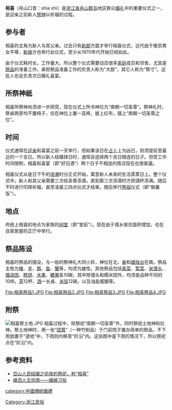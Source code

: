 '''相喜'''（舟山口音：shia shi）是[[浙江省|浙江省]][[舟山群岛|舟山群岛]]地区群众[[婚礼|婚礼]]中的重要仪式之一，是迎亲之前新人[[祭祀|祭神]]以祈福的过程。

== 参与者 ==
相喜的主角为新人与其父亲。过去只有[[新郎|新郎]]方面才举行相喜仪式，近代由于推崇男女平等，[[新娘|新娘]]方也举行此仪式，至少从1970年代开始已经如此。

由于仪式耗时长，工作量大，所以整个仪式需要动员很多[[家庭|家庭]]成员和邻舍，尤其是[[祭品|祭品]]的准备工作。承担祭品准备工作的负责人称为“大厨”，其它人称为“帮寸”。这批人也会负责次日婚礼喜宴。

== 所祭神祇 ==
相喜所祭神尚须进一步研究，现在仪式上所书神位为“南朝一切圣尊”。祭神礼时，祭桌两旁均不置椅子，仅在神位上置一高椅，披上红布，摆上“南朝一切圣尊之位”。

== 时间 ==
仪式通常在[[迎亲|迎亲]]和喜宴之前一天举行，但如果该日在[[占卜|占卜]]上为凶日，则须提前至最近的一个吉日。所以新人结婚择日时，通常会选择两个吉日相连的日子。但受工作时间限制，相喜和喜宴（即“好日酒”）两个日子不相连的情况现在也很普遍。

相喜仪式从是日下午的[[涨潮|涨潮]]时分正式开始，寓意新人未来的生活蒸蒸日上。整个仪式中，新人和其父亲需要三次给圣尊添酒，直到第三次添酒时方把酒杯添满。随后不时进行叩拜祈福，直至凌晨三四点仪式才结束。随后举行[[祭祖|祭祖]]仪式（即“做羹饭”）。

== 地点 ==
传统上相喜的地点为家族的[[祠堂|祠堂]]（即“堂前”）。现在由于城乡居住面积增加，也在自家房屋的正厅中举行。

== 祭品陈设 ==
相喜时祭品的摆设，与一般的祭神礼大同小异，神位在北，[[香|香]]和[[蜡烛|蜡烛台]]在南。祭品主牲为[[猪|猪]]、[[羊|羊]]、[[鹅|鹅]]、[[鱼|鱼]]、[[蟹|蟹]]等，均须为雄性。其他祭品包括[[素菜|素菜]]、[[荤菜|荤菜]]、[[馒头|米馒头]]、[[糯米团|擂进团]]、[[糕饼|糕饼]]、[[水果|水果]]、[[糖果|糖果]]各10碗，其中除馒头和糯米团外，均须是品种不同的10样。[[茶|茶]]12杯、[[酒|酒]]一长桌、[[米饭|米饭]]12碗，以及油盐酱醋等。

<gallery>
File:相喜祭品1.JPG
File:相喜祭品2.JPG
File:相喜祭品3.JPG
File:相喜祭品4.JPG
</gallery>

== 附祭 ==
[[File:相喜祭土地.JPG|thumb]]
相喜过程中，除祭祀“南朝一切圣尊”外，同时祭祀土地神和灶神。祭土地神时，用一张“[[团箕|团箕]]”（一种竹制品）于门前院子置办简单的祭品，不下雨放置于“道地”中，下雨则内移至“阶沿”内。这张图中是下雨的情况下，所以祭祀点在“阶沿”内。

== 参考资料 ==
*[http://bbs.cnool.net/topic_show.jsp?thesisid=196&id=10092479&flag=topic1 岱山人民结婚之前夜的祭祀，称“相喜”]
*[http://www.shengsidao.com/intro/1240204696208.shtml 嵊泗人文风情——婚嫁习俗]{{dead link|date=2018年4月 |bot=InternetArchiveBot |fix-attempted=yes }}

[[category:中國傳統婚禮|category:中國傳統婚禮]]
[[Category:浙江民俗|Category:浙江民俗]]